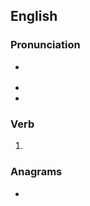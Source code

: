 ==English==

===Pronunciation===
* {{a|US}} {{IPA|en|/oʊ.vɚ.tʊk/}}
* {{audio|en|En-us-overtook.ogg|Audio (US)}}
* {{rhymes|en|ʊk|s=3}}

===Verb===
{{head|en|verb form}}

# {{en-simple past of|overtake}}

===Anagrams===
* {{anagrams|en|a=ekooortv|took over}}